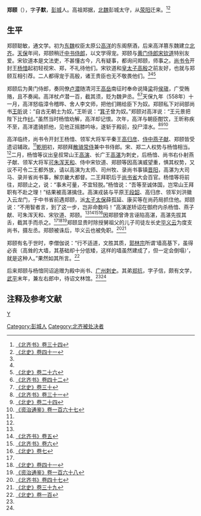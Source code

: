 {{Infobox Biography
| subject_name   = 鄭頤
| image_name     = 
| image_size     = 
| image_caption  = 
| date_of_birth  = 生年不詳
| place_of_birth = [[南北朝|南北朝]]
| date_of_death  = 560年4月4日
| place_of_death = [[北齐|北齐]]
| occupation     = [[东魏|东魏]]、[[北齐|北齐]]官員
}}

'''郑颐'''（{{bd|？||560年|4月4日|catIdx=Z}}），字'''子默'''，[[彭城|彭城]]人。高祖郑据，[[北魏|北魏]]彭城太守，从[[荥阳|荥阳]]迁来。<ref name=BQS34>[[:s:北齐书/卷34|《北齐书》卷三十四]]</ref><ref name=BS41>[[:s:北史/卷41|《北史》卷四十一]]</ref>
==生平==
郑颐聪敏，通文学。初为[[东魏|东魏]]权臣太原公[[高洋|高洋]]的东阁祭酒，后来高洋篡东魏建立[[北齐|北齐]]。[[天保_(北齐)|天保]]年间，郑颐稍迁[[中书侍郎|中书侍郎]]，以文学得宠。郑颐与[[黄门侍郎|黄门侍郎]][[宋钦道|宋钦道]]特别友爱。宋钦道本是文法吏，不甚懂古今，凡有疑事，都询问郑颐，师事之。[[尚书令|尚书令]]开封王[[杨愔|杨愔]]起初轻视宋、郑，不礼待他们。宋钦道和[[皇太子|皇太子]][[高殷|高殷]]之前友好，也就与郑颐互相引荐。二人都得宠于高殷，诸王贵臣也无不敬畏他们。<ref name=BQS34/><ref name=BS41/><ref name=BS26>[[:s:北史/卷26|《北史》卷二十六]]</ref>

郑颐后为黄门侍郎，奏同僚[[卢潜|卢潜]]随清河王[[高岳|高岳]]南征时奉命说降[[南朝梁|梁]]将[[侯瑱|侯瑱]]，广受贿赂，且不奏闻。高洋杖卢潜一百，截其须，贬为魏尹丞。<ref>[[:s:北齐书/卷42|《北齐书》卷四十二]]</ref><ref>[[:s:北史/卷30|《北史》卷三十]]</ref>天保九年（558年）十一月，高洋怒临漳令稽晔、舍人李文师，把他们赐给臣下为奴。郑颐私下对祠部尚书[[王昕|王昕]]说：“自古无朝士为奴。”王昕说：“[[箕子|箕子]]曾为奴。”郑颐对高洋说：“王元景把陛下比作[[纣|纣]]。”虽然当时杨愔劝解，高洋却记恨。次年，高洋与朝臣酣饮，王昕称疾不至，高洋遣骑抓他，见他正摇膝吟咏，遂斩于殿前，投尸漳水。<ref>[[:s:北齐书/卷31|《北齐书》卷三十一]]</ref><ref>[[:s:北史/卷24|《北史》卷二十四]]</ref><ref name=ZZTJ167>[[:s:资治通鉴/卷167|《资治通鉴》卷一百六十七]]</ref>

高洋临终，尚书令开封王杨愔、领军大将军平秦王[[高归彦|高归彦]]、[[侍中|侍中]][[燕子献|燕子献]]、郑颐皆受遗诏辅政。<ref name=ZZTJ167/>[[乾明|乾明]]初，郑颐拜[[散骑常侍|散骑常侍]]兼中书侍郎。宋、郑二人权势与杨愔相当。<ref name=BS41/>二月，杨愔等议出皇叔常山王[[高演|高演]]、长广王[[高湛|高湛]]为刺史，后杨愔、尚书右仆射燕子献、领军大将军[[可朱浑天和|可朱浑天和]]、侍中宋钦道、郑颐等因高演威望重，惧其权势，又议不可令二王都外放，请以高演为太师、司州牧、录尚书事镇[[晋阳|晋阳]]，高湛为大司马、录并省尚书事，解京畿大都督。二王拜职后于[[尚书省|尚书省]]大会百官。杨愔等将前往，郑颐止之，说：“事未可量，不宜轻脱。”杨愔说：“吾等至诚体国，岂常山王拜职有不赴之理！”结果被高湛擒住。高演戎装与平原王[[段韶|段韶]]、高归彦、领军刘洪徽入云龙门，于中书省前遇郑颐，派[[太子太保|太子太保]]薛孤延、康买等在尚药局抓住他。郑颐说：“不用智者言，到了这一步，岂非命数吗！”高演遂矫诏在御府内杀杨愔、燕子献、可朱浑天和、宋钦道、郑颐。<ref name=BS26/><ref>[[:s:北齐书/卷5|《北齐书》卷五]]</ref><ref>[[:s:北齐书/卷6|《北齐书》卷六]]</ref><ref>[[:s:北史/卷7|《北史》卷七]]</ref>因郑颐曾谗言诬陷高湛，高湛先拔其舌，截其手而杀之。<ref name=BQS34/><ref>[[:s:北史/卷41|《北史》卷四十一]]</ref><ref name=ZZTJ168>[[:s:资治通鉴/卷168|《资治通鉴》卷一百六十八]]</ref>郑颐显贵时除授舅祖父的儿子司徒左长史[[毕义云|毕义云]]为度支尚书，摄左丞。郑颐被诛后，毕义云也被免职。<ref>[[:s:北齐书/卷47|《北齐书》卷四十七]]</ref><ref>[[:s:北史/卷39|《北史》卷三十九]]</ref>

郑颐有名于世时，李僧伽说：“行不适道，文胜其质，[[郭泰_(东汉)|郭林宗]]所谓‘墙高基下，虽得必丧（高耸的大墙，其基础却十分低矮，这样的墙虽然建成了，但一定会倒塌）’，就是这种人。”果然如其所言。<ref>[[:s:北史/卷100|《北史》卷一百]]</ref>

后来郑颐与杨愔同诏追赠为殿中尚书、[[广州|广州]][[刺史|刺史]]。其弟[[郑抗|郑抗]]，字子信，颇有文学，[[武平_(高纬)|武平]]末年，兼左右郎中，待诏文林馆。<ref name=BQS34/><ref name=BS41/>

== 注释及参考文献 ==
{{reflist|2}}

{{DEFAULTSORT:Z}}
[[category:荥阳郑氏|Y]]
[[Category:彭城人|Category:彭城人]]
[[Category:北齐被处决者|Category:北齐被处决者]]